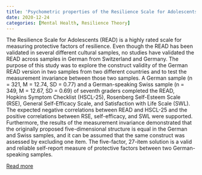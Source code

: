 ```yaml
---
title: 'Psychometric properties of the Resilience Scale for Adolescents (READ) and Measurement Invariance Across Two Different German-Speaking Samples'
date: 2020-12-24
categories: [Mental Health, Resilience Theory]
---
```

The Resilience Scale for Adolescents (READ) is a highly rated scale for measuring protective factors of resilience. Even though the READ has been validated in several different cultural samples, no studies have validated the READ across samples in German from Switzerland and Germany. The purpose of this study was to explore the construct validity of the German READ version in two samples from two different countries and to test the measurement invariance between those two samples. A German sample (n = 321, M = 12.74, SD = 0.77) and a German-speaking Swiss sample (n = 349, M = 12.67, SD = 0.69) of seventh graders completed the READ, Hopkins Symptom Checklist (HSCL-25), Rosenberg Self-Esteem Scale (RSE), General Self-Efficacy Scale, and Satisfaction with Life Scale (SWL). The expected negative correlations between READ and HSCL-25 and the positive correlations between RSE, self-efficacy, and SWL were supported. Furthermore, the results of the measurement invariance demonstrated that the originally proposed five-dimensional structure is equal in the German and Swiss samples, and it can be assumed that the same construct was assessed by excluding one item. The five-factor, 27-item solution is a valid and reliable self-report measure of protective factors between two German-speaking samples.

[Read more](https://doi.org/10.3389/fpsyg.2020.608677)


